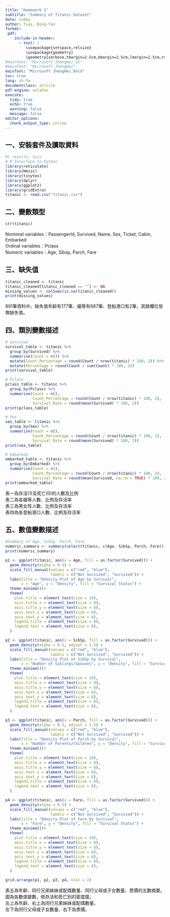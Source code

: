 ---
title: "Homework 1"
subtitle: "Summary of Titanic Dataset"
date: today
author: Tsai, Bing-Yan
format:
 pdf:
    include-in-header:
      - text: |
         \usepackage{setspace,relsize}
         \usepackage{geometry}
         \geometry{verbose,tmargin=2.5cm,bmargin=2.5cm,lmargin=2.5cm,rmargin=2.5cm}
#mainfont: "Microsoft JhengHei UI"
#mainfont: "Microsoft JhengHei"
mainfont: "Microsoft JhengHei Bold"
toc: true
lang: zh-Tw
documentclass: article
pdf-engine: xelatex
execute:
  tidy: true
  echo: true
  warning: false
  message: false
editor_options: 
  chunk_output_type: inline
---

## 一、安裝套件及讀取資料

```{r}
#| results: asis
# R Interface to Python
library(reticulate)
library(Hmisc)
library(tinytex)
library(dplyr)
library(ggplot2)
library(gridExtra)
titanic <- read.csv("titanic.csv")
```

## 二、變數類型

```{r}
str(titanic)
```

Nomimal variables：PassengerId, Survived, Name, Sex, Ticket, Cabin, Embarked\
Ordinal variables：Pclass\
Numeric variables：Age, Sibsp, Parch, Fare

## 三、缺失值

```{r}
titanic_cleaned <- titanic
titanic_cleaned[titanic_cleaned == ""] <- NA
missing_values <- colSums(is.na(titanic_cleaned))
print(missing_values)
```

891筆資料中，缺失值年齡有177筆、艙等有687筆、登船港口有2筆，其餘欄位皆無缺失值。

## 四、類別變數描述

```{r}
# Survived
survival_table <- titanic %>%
  group_by(Survived) %>%
  summarise(Count = n()) %>%
  mutate(Count_Percentage = round(Count / nrow(titanic) * 100, 2)) %>%
  mutate(Percentage = round(Count / sum(Count) * 100, 2))
print(survival_table)

# Pclass
pclass_table <- titanic %>%
  group_by(Pclass) %>%
  summarise(Count = n(), 
            Count_Percentage = round(Count / nrow(titanic) * 100, 2),
            Survival_Rate = round(mean(Survived) * 100, 2))
print(pclass_table)

# Sex
sex_table <- titanic %>%
  group_by(Sex) %>%
  summarise(Count = n(), 
            Count_Percentage = round(Count / nrow(titanic) * 100, 2),
            Survival_Rate = round(mean(Survived) * 100, 2))
print(sex_table)

# Embarked
embarked_table <- titanic %>%
  group_by(Embarked) %>%
  summarise(Count = n(), 
            Count_Percentage = round(Count / nrow(titanic) * 100, 2),
            Survival_Rate = round(mean(Survived, na.rm = TRUE) * 100, 2))
print(embarked_table)
```

表一為存活(1)及死亡(0)的人數及比例\
表二為各艙等人數、比例及存活率\
表三為男女性人數、比例及存活率\
表四為各登船港口人數、比例及存活率

## 五、數值變數描述

```{r}
#Summary of Age, SibSp, Parch, Fare
numeric_summary <- summary(select(titanic, c(Age, SibSp, Parch, Fare)))
print(numeric_summary)

p1 <- ggplot(titanic, aes(x = Age, fill = as.factor(Survived))) +
  geom_density(alpha = 0.5) +
  scale_fill_manual(values = c("red", "blue"),
                    labels = c("Not Survived", "Survived")) +
  labs(title = "Density Plot of Age by Survival",
       x = "Age", y = "Density", fill = "Survival Status") +
  theme_minimal()+
  theme(
    plot.title = element_text(size = 10),
    axis.title.x = element_text(size = 8),
    axis.title.y = element_text(size = 8),
    axis.text.x = element_text(size = 6),
    axis.text.y = element_text(size = 6), 
    legend.title = element_text(size = 8),
    legend.text = element_text(size = 8),
  )

p2 <- ggplot(titanic, aes(x = SibSp, fill = as.factor(Survived))) +
  geom_density(alpha = 0.5, adjust = 1.5) +
  scale_fill_manual(values = c("red", "blue"),
                    labels = c("Not Survived", "Survived")) +
  labs(title = "Density Plot of SibSp by Survival",
       x = "Number of Siblings/Spouses", y = "Density", fill = "Survival Status") +
  theme_minimal()+
  theme(
    plot.title = element_text(size = 10),
    axis.title.x = element_text(size = 8),
    axis.title.y = element_text(size = 8),
    axis.text.x = element_text(size = 6),
    axis.text.y = element_text(size = 6), 
    legend.title = element_text(size = 8),
    legend.text = element_text(size = 8),
  )

p3 <- ggplot(titanic, aes(x = Parch, fill = as.factor(Survived))) +
  geom_density(alpha = 0.5, adjust = 1.5) +
  scale_fill_manual(values = c("red", "blue"),
                    labels = c("Not Survived", "Survived")) +
  labs(title = "Density Plot of Parch by Survival",
       x = "Number of Parents/Children", y = "Density", fill = "Survival Status") +
  theme_minimal()+
  theme(
    plot.title = element_text(size = 10),
    axis.title.x = element_text(size = 8),
    axis.title.y = element_text(size = 8),
    axis.text.x = element_text(size = 6),
    axis.text.y = element_text(size = 6), 
    legend.title = element_text(size = 8),
    legend.text = element_text(size = 8),
  )

p4 <- ggplot(titanic, aes(x = Fare, fill = as.factor(Survived))) +
  geom_density(alpha = 0.5) +
  scale_fill_manual(values = c("red", "blue"),
                    labels = c("Not Survived", "Survived")) +
  labs(title = "Density Plot of Fare by Survival",
       x = "Fare", y = "Density", fill = "Survival Status") +
  theme_minimal()+
  theme(
    plot.title = element_text(size = 10),
    axis.title.x = element_text(size = 8),
    axis.title.y = element_text(size = 8),
    axis.text.x = element_text(size = 6),
    axis.text.y = element_text(size = 6), 
    legend.title = element_text(size = 8),
    legend.text = element_text(size = 8),
  )

grid.arrange(p1, p2, p3, p4, ncol = 2)
```

表五為年齡、同行兄弟姊妹或配偶數量、同行父母或子女數量、票價的五數摘要。\
圖為各數值變數，依存活和死亡別的密度圖，\
左上為年齡、右上為同行兄弟姊妹或配偶數量、\
左下為同行父母或子女數量、右下為票價。
